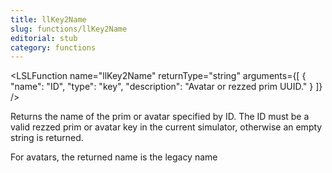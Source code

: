 ```yaml
---
title: llKey2Name
slug: functions/llKey2Name
editorial: stub
category: functions
---
```


<LSLFunction
	name="llKey2Name"
	returnType="string"
	arguments={[
	{
		"name": "ID",
		"type": "key",
		"description": "Avatar or rezzed prim UUID."
	}
]}
/>

Returns the name of the prim or avatar specified by ID. The ID must be a valid rezzed prim or avatar key in the current simulator, otherwise an empty string is returned.

For avatars, the returned name is the legacy name
